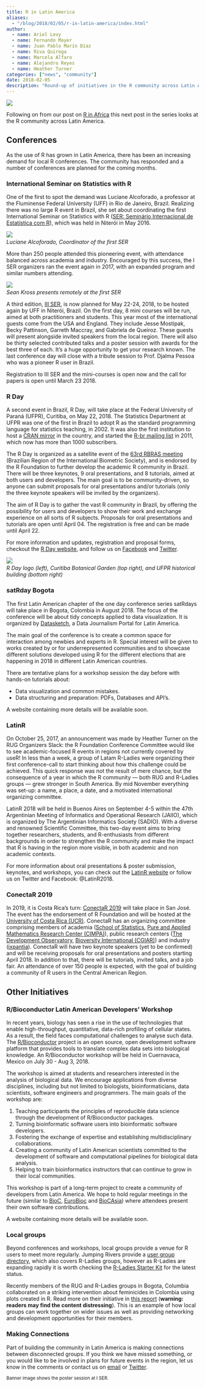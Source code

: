 ```yaml
---
title: R in Latin America
aliases:
  - "/blog/2018/02/05/r-in-latin-america/index.html"
author: 
  - name: Ariel Levy
  - name: Fernando Mayer
  - name: Juan Pablo Marín Díaz
  - name: Riva Quiroga
  - name: Marcela Alfaro
  - name: Alejandro Reyes
  - name: Heather Turner
categories: ["news", "community"]
date: 2018-02-05
description: "Round-up of initiatives in the R community across Latin America."
---
```


![](posters1_SERI_cropped.jpg)

Following on from our post on [R in Africa](https://forwards.github.io/blog/2017/12/01/r-in-africa/) this
next post in the series looks at the R community across Latin America.

<!--more-->

## Conferences

As the use of R has grown in Latin America, there has been an increasing demand
for local R conferences. The community has responded and a number of conferences
are planned for the coming months.

### International Seminar on Statistics with R

One of the first to spot the demand was Luciane Alcoforado, a professor at the
Fluminense Federal University (UFF) in Rio de Janeiro, Brazil. Realizing there was
no large R event in Brazil, she set about coordinating the first International
Seminar on Statistics with R ([SER: Seminário Internacional de Estatística com
R](http://serrio2016.weebly.com/)), which was held in Niterói in May 2016.

![](Alcoforado2_ISER.png)
*<br/>Luciane Alcoforado, Coordinator of the first SER*

More than 250 people attended this pioneering event, with attendance balanced
across academia and industry. Encouraged by this success, the I SER organizers
ran the event again in 2017, with an expanded program and similar numbers
attending.

![](Sean_online_SERI_scaled.jpg)
*<br/>Sean Kross presents remotely at the first SER*

A third edition, [III SER](http://www.ser.uff.br/), is now planned for
May 22-24, 2018, to be hosted again by UFF in Niterói, Brazil.
On the first day, 8 mini courses will
be run, aimed at both practitioners and students. This year most of the
international guests come from the USA and England. They include
Jesse Mostipak, Becky Pattinson, Garreth Maccray, and Gabriela de Queiroz.
These guests will present alongside invited speakers from the local region. There
will also be thirty selected contributed talks and a poster session with
awards for the best three of each. It’s a huge opportunity to get your research
known. The last conference day will close
with a tribute session to Prof. Djalma Pessoa who was a pioneer R user
in Brazil.

Registration to III SER and the mini-courses is open now and the call for papers
is open until March 23 2018.

### R Day

A second event in Brazil, R Day, will take place at the Federal University of 
Paraná (UFPR), Curitiba, on May 22, 2018. The Statistics Department at UFPR was one
of the first in Brazil to adopt R as the standard programming language
for statistics teaching, in 2002. It was also the first institution
to host a [CRAN mirror](http://cran-r.c3sl.ufpr.br) in the country, and started
the [R-br mailing
list](http://www.leg.ufpr.br/doku.php/software:rbr) in 2011, which now has
more than 1000 subscribers.

The R Day is organized as a satellite event of the [63rd RBRAS
meeting](http://rbras.org.br/rbras63/) (Brazilian Region of the
International Biometric Society), and is endorsed by the R Foundation to further 
develop the academic R community in Brazil. There will be three keynotes, 9 oral
presentations, and 8 tutorials, aimed at both users and developers. The
main goal is to be community-driven, so anyone can
submit proposals for oral presentations and/or tutorials (only the three
keynote speakers will be invited by the organizers).

The aim of R Day is to gather the vast R community in Brazil, by
offering the possibility for users and developers to show their work and
exchange experience on all sorts of R subjects. Proposals for oral
presentations and tutorials are open until April 04. The registration is
free and can be made until April 22.

For more information and updates, registration and proposal forms,
checkout the [R Day website](http://rday.leg.ufpr.br), and follow us on
[Facebook](https://www.facebook.com/leg.ufpr/) and
[Twitter](https://twitter.com/LEG_UFPR).

![](r-day.png)
*<br/>R Day logo (left), Curitiba Botanical Garden (top right), and UFPR
historical building (bottom right)*

### satRday Bogota

The first Latin American chapter of the one day conference series satRdays will 
take place in Bogota, Colombia in August 2018. The focus of the conference will 
be about tidy concepts applied to data visualization. It is organized by 
[Datasketch](http://datasketch.co), a Data Journalism Portal for Latin America. 

The main goal of the conference is to create a common space for interaction 
among newbies and experts in R. Special interest will be given to works created
by or for underrepresented communities and to showcase different solutions 
developed using R for the different elections that are happening in 2018 in 
different Latin American countries.

There are tentative plans for a workshop session the day before with hands-on
tutorials about:

 - Data visualization and common mistakes.
 - Data structuring and preparation: PDFs, Databases and API's.

A website containing more details will be available soon. 

### LatinR

On October 25, 2017, an announcement was made by Heather Turner on the RUG 
Organizers Slack: the R Foundation Conference Committee would like to see 
academic-focused R events in regions not currently covered by useR! In less than
a week, a group of Latam R-Ladies were organizing their first conference-call to
start thinking about how this challenge could be achieved. This quick response 
was not the result of mere chance, but the consequence of a year in which the R 
community — both RUG and R-Ladies groups — grew stronger in South America. By 
mid November everything was set-up: a name, a place, a date, and a motivated 
international organizing committee.

LatinR 2018 will be held in Buenos Aires on September 4-5 within the 47th 
Argentinian Meeting of Informatics and Operational Research (JAIIO), which is 
organized by The Argentinian Informatics Society (SADIO). With a diverse and 
renowned Scientific Committee, this two-day event aims to bring together 
researchers, students, and R-enthusiasts from different backgrounds in order to 
strengthen the R community and make the impact that R is having in the region 
more visible, in both academic and non academic contexts.

For more information about oral presentations & poster submission, keynotes, and 
workshops, you can check out the [LatinR website](http://latin-r.com/en) or 
follow us on Twitter and Facebook: @LatinR2018.

### ConectaR 2019

In 2019, it is Costa Rica's turn: [ConectaR 2019](https://www.conectar2019.org/) will 
take place in San José. The event has the endorsement of R Foundation and will 
be hosted at the [University of Costa Rica (UCR)](https://www.ucr.ac.cr/). ConectaR has 
an organizing committee comprising members of academia 
([School of Statistics](https://estadistica.ucr.ac.cr/), 
[Pure and Applied Mathematics Research Center (CIMPA)](https://cimpa.ucr.ac.cr/)), 
public research centers ([The Development Observatory](https://ciodd.ucr.ac.cr/), 
[Bioversity International (CGIAR)](https://www.bioversityinternational.org/)) 
and industry ([ixpantia](https://www.ixpantia.com)). ConectaR will have two keynote 
speakers (yet to be confirmed) and will be receiving proposals for oral 
presentations and posters starting April 2018.  In addition to that, there will
be tutorials, invited talks, and a job fair. An attendance of over 150 people is
expected, with the goal of building a community of R users in the Central 
American Region.

## Other Initiatives

### R/Bioconductor Latin American Developers' Workshop

In recent years, biology has seen a rise in the use of technologies that enable
high-throughput, quantitative, data-rich profiling of cellular states. As a 
result, the field faces computational challenges to analyse such data. The 
[R/Bioconductor](http://bioconductor.org/) project is an open source, open 
development software platform that provides tools to translate complex data sets 
into biological knowledge. An R/Bioconductor workshop will be held in 
Cuernavaca, Mexico on July 30 - Aug 3, 2018.

The workshop is aimed at students and researchers interested in the analysis of 
biological data. We encourage applications from diverse disciplines, including 
but not limited to biologists, bioinformaticians, data scientists, software 
engineers and programmers. The main goals of the workshop are:

1. Teaching participants the principles of reproducible data science through the 
development of R/Bioconductor packages.
2. Turning bioinformatic software users into bioinformatic software developers.
3. Fostering the exchange of expertise and establishing multidisciplinary 
collaborations.
4. Creating a community of Latin American scientists committed to the 
development of software and computational pipelines for biological data 
analysis.
5. Helping to train bioinformatics instructors that can continue to grow in 
their local communities.

This workshop is part of a long-term project to create a community of developers
from Latin America. We hope to hold regular meetings in the future (similar to
[BioC](https://bioconductor.org/help/course-materials/2017/BioC2017/), [EuroBioc](https://bioconductor.github.io/EuroBioc2017/) and 
[BioCAsia](https://www.abacbs.org/biocasia2016)) where attendees present their 
own software contributions.

A website containing more details will be available soon.

### Local groups

Beyond conferences and workshops, local groups provide a venue for R users to 
meet more regularly. Jumping Rivers provide a 
[user group directory](https://jumpingrivers.github.io/meetingsR/r-user-groups.html#south-america),
which also covers R-Ladies groups, however as R-Ladies are expanding rapidly it
is worth checking the 
[R-Ladies Starter Kit ](https://github.com/rladies/starter-kit/blob/master/Current-Chapters.md)
for the latest status.

Recently members of the RUG and R-Ladies groups in Bogota, Columbia collaborated 
on a striking intervention about feminicides in Colombia using plots created in 
R. Read more on their initiative in 
[this report](https://www.datasketch.co/en/p/how-we-used-r-to-raise-alarms-about-feminicides-in-colombia) 
(**warning: readers may find the content distressing**). This is an example of 
how local groups can work together on wider issues as well as providing 
networking and development opportunities for their members.

### Making Connections

Part of building the community in Latin America is making connections between 
disconnected groups. If you think we have missed something, or you would like to 
be involved in plans for future events in the region, let us know in the comments
or contact us on [email](mailto:rowforwards@gmail.com) or [Twitter](https://twitter.com/r_forwards).

<small>Banner image shows the poster session at I SER.</small>
